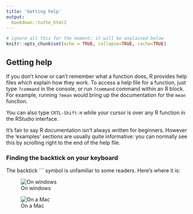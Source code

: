```yaml
---
title: 'Getting help'
output:
  bookdown::tufte_html2
---
```


```r
# ignore all this for the moment; it will be explained below
knitr::opts_chunk$set(echo = TRUE, collapse=TRUE, cache=TRUE)
```


## Getting help {- #getting-help}

If you don't know or can't remember what a function does, R provides help files which explain how they work.
To access a help file for a function, just type `?command` in the console, or run `?command` command within an R block. For example, running `?mean` would bring up the documentation for the `mean` function.

You can also type `CRTL-Shift-H` while your cursor is over any R function in the RStudio interface.

It's fair to say R documentation isn't always written for beginners. However the 'examples' sections are usually quite informative: you can normally see this by scrolling right to the end of the help file.







### Finding the backtick on your keyboard {- #backtick-location}


The backtick ``` symbol is unfamiliar to some readers. Here's where it is:


![On windows](media/backtick-windows-uk.png)

![On a Mac](media/backtick-mac-uk.png)
